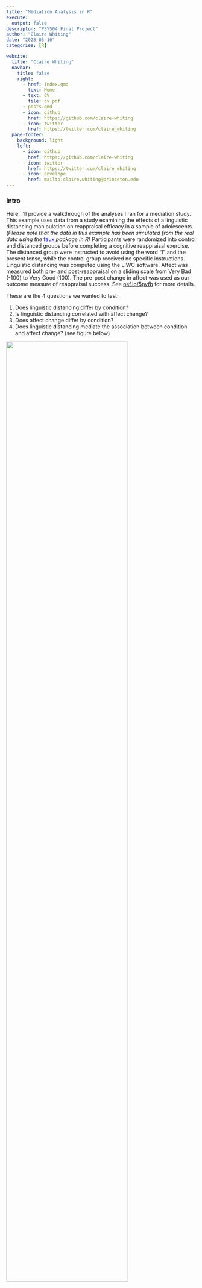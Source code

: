 ```yaml
---
title: "Mediation Analysis in R"
execute:
  output: false
descripton: "PSY504 Final Project"
author: "Claire Whiting"
date: "2023-05-16"
categories: [R]

website:
  title: "Claire Whiting"
  navbar:
    title: false
    right:
      - href: index.qmd
        text: Home
      - text: CV
        file: cv.pdf
      - posts.qmd
      - icon: github
        href: https://github.com/claire-whiting
      - icon: twitter
        href: https://twitter.com/claire_whiting
  page-footer: 
    background: light
    left: 
      - icon: github
        href: https://github.com/claire-whiting
      - icon: twitter
        href: https://twitter.com/claire_whiting
      - icon: envelope
        href: mailto:claire.whiting@princeton.edu
---
```


### Intro

Here, I'll provide a walkthrough of the analyses I ran for a mediation study. This example uses data from a study examining the effects of a linguistic distancing manipulation on reappraisal efficacy in a sample of adolescents. (*Please note that the data in this example has been simulated from the real data using the* [faux]{style="color:blue;"} *package in R)* Participants were randomized into control and distanced groups before completing a cognitive reappraisal exercise. The distanced group were instructed to avoid using the word "I" and the present tense, while the control group received no specific instructions. Linguistic distancing was computed using the LIWC software. Affect was measured both pre- and post-reappraisal on a sliding scale from Very Bad (-100) to Very Good (100). The pre-post change in affect was used as our outcome measure of reappraisal success. See [osf.io/5pvfh](https://osf.io/5pvfh) for more details.

These are the 4 questions we wanted to test:

1.  Does linguistic distancing differ by condition?
2.  Is linguistic distancing correlated with affect change?
3.  Does affect change differ by condition?
4.  Does linguistic distancing mediate the association between condition and affect change? (see figure below)

![](mediation.png){fig-align="center" width="80%"}

### Environment set-up

First, lets load in all the packages we need. If you don't have a package installed, you can run [install_packages('packagename')]{style="color:blue;"}

```r
library(tidyverse)
library(dplyr)
library(lsr)
library(mediation)
library(datawizard)
library(report)
library(knitr) # For nice tables
library(kableExtra) # For nice tables
library(ggplot2) # For nice plots
```

```r
#| code-fold: true
options(scipen=999, digits=3)
```

Next, load in your data.

```r
data <- read_csv("data.csv")
```

My data contains the following variables:

**ID**: Participant ID

**Condition**: 0 for control group, 1 for distanced group

**psychdist**: Score for linguistic distance

**affect_change**: Change in affect from pre- to post-reappraisal

**WC**: Total word count for reappraisal response

Here are the first 6 participants in the dataset:

```r
#| code-fold: true
#| output: true
head(data) %>%
  kable()
```

### Question 1. Does linguistic distancing differ by condition?

We can use a t-test to find out whether the linguistic distancing manipulation worked as expected i.e., whether the distanced group had higher distancing scores compared to the control group. The effect size can be measured using the Cohen's d statistic.

```r
# Does linguistic distancing differ by condition?
t.test(psychdist ~ Condition, data=data)
cohensD(psychdist ~ Condition, data=data)
```

```r
#| code-fold: true
#| output: true
t.test(psychdist ~ Condition, data=data) %>%
  report_table() %>%
  summary()
```

There is a significant difference between the two groups, *p* \< .001, d = .42.

We can visualize this difference using a bar plot. Here, I first calcualate the 95% confidence intervals, so we can show these on the plot. Then I use [ggplot]{style="color:blue;"} to create the plot - take a look at the comments to see what each line of code is doing.

```r
#| output: true
lingdist_msd <- data %>%
  dplyr::select(ID, Condition, psychdist) %>%
  na.omit() %>% # Remove any missing values
  group_by(Condition) %>%
  summarize(mean = mean(psychdist), # Mean
            sd = sd(psychdist), # Standard deviation
            se = sd / sqrt(n()), # Standard error
            CI_lower = mean - (1.96 * se), # Lower CI bound
            CI_upper = mean + (1.96 * se)) %>% # Upper CI bound
  mutate(Condition = as.factor(Condition))


ggplot(lingdist_msd, aes(x=Condition, y=mean)) + # Input variables
  geom_bar(position=position_dodge(), stat="identity", # Add bars
           fill="#4b5e9c") +
  geom_errorbar(aes(ymin=CI_lower, ymax=CI_upper), width=.2) + # Add CI bars
  scale_x_discrete(labels=c('Control', 
                            'Distanced')) + # Rename x axis labels
  coord_cartesian(ylim=c(-0.2, 0.2)) + # Set y axis limits
  ylab("Mean Linguistic Distance") + xlab("") + # Set axes labels
  theme_light(base_size=20) # Set plot theme and font size
```

### Question 2. Is linguistic distancing correlated with affect change?

We can use a Pearson's correlation test to answer this question. Note, this analysis is across all participants.

```r
cor.test(data$psychdist, data$affect_change)
```

```r
#| code-fold: true
#| output: true
cor.test(data$psychdist, data$affect_change) %>%
  report_table()
```

These results show that there is a significant positive correlation between linguistic distancing and affect change, *p* \< .001.

We can plot the correlation with a scatterplot, again using [ggplot]{style="color:blue;"}.

```r
#| output: true
ggplot(data, aes(x=psychdist, y=affect_change)) + # Input variables
  geom_point(alpha=0.5) + # Add points/dots
  geom_smooth(method="lm") + # Add regression line
  xlab("Linguistic Distance") + ylab("Affect Change") + # Axes labels
  theme_light(base_size=20) # Theme and font size

```

### Question 3. Does affect change differ by condition?

We expected that the groups would differ on affect change - we hypothesized that the distanced group would show a greater affect change than the control group. To test this, we can use a t-test:

```r
# Does affect change differ by condition?

t.test(affect_change ~ Condition, data=data)

```

```r
#| code-fold: true
#| output: true
t.test(affect_change ~ Condition, data=data) %>%
  report_table() %>%
  summary()
```

There is actually no statistically significant difference between the two groups, *p* = .479. We can again visualize the two groups using a bar plot:

```r
#| output: true
#| code-fold: true
affect_change_msd <- data %>%
  dplyr::select(ID, Condition, affect_change) %>%
  rename(Change = affect_change) %>%
  group_by(Condition) %>%
  summarize(mean = mean(Change),
            sd = sd(Change),
            se = sd / sqrt(n()),
            CI_lower = mean - (1.96 * se),
            CI_upper = mean + (1.96 * se)) %>%
  mutate(Condition = as.factor(Condition))

ggplot(affect_change_msd, aes(x=Condition, y=mean)) + 
  geom_bar(position=position_dodge(), stat="identity",
           fill="#4b5e9c") +
  geom_errorbar(aes(ymin=CI_lower, ymax=CI_upper), width=.2) +
  scale_x_discrete(labels=c('Control', 
                            'Distanced')) +
  coord_cartesian(ylim=c(0,70)) +
  ylab("Mean Affect Change") + xlab("") +
  theme_light(base_size=20)

```

### Question 4. Does linguistic distancing mediate the association between condition and affect change?

Now for the mediation analysis! First, lets standardize our continuous variables (linguistic distance and affect change) using the [datawizard]{style="color:blue;"} package. This will not change the significance of our results, but will provide standardized path estimates which can be more interpretable than non-standardized estimates.

```r
# Create standardized variables
data <- data %>% 
  mutate(affect_change_z = datawizard::standardize(affect_change),
         psychdist_z = datawizard::standardize(psychdist))

```

```r
#| code-fold: true
#| output: true 
head(data) %>%
  kable()
```

We now have two extra columns (affect_change_z and psychdist_z) which contain the standardized values of psychdist and affect_change, respectively.

For the mediation, we will use the [mediation]{style="color:blue;"} package. We need to define **3** linear regression models:

1.  **Total Effect: DV \~ IV**

This will give us the the estimate for **path c** i.e., the **total effect**.

```r
#| output: true
fit.totaleffect = lm(affect_change_z ~ Condition, data)
summary(fit.totaleffect)$coefficients
```

2.  **Effect of IV on Mediator: M \~ IV**

This will give us the estimate for **path a**.

```r
#| output: true
options(digits=3)
fit.mediator =  lm(psychdist_z ~ Condition, data)
summary(fit.mediator)$coefficients
```

3.  **Effect of Mediator on DV, while controlling for IV: DV \~ IV + Mediator**

This will give us the estimate for the **direct effect** of the IV on the DV, as well as **path b** of the mediation model.

```r
#| output: true
fit.dv = lm(affect_change_z ~ Condition + psychdist_z, data)
summary(fit.dv)$coefficients
```

Now, we can run the mediation analysis using the [mediation]{style="color:blue;"} function. We need to specify the model for the mediator (regression 2), the model for outcome (regression 3), the treatment variables (Condition) and the mediator (psychdist_z). Then we specify how many bootstrap samples we want and the type of confidence interval we want. Here I have used 10,000 samples with bias-corrected and accelerated (BCa) confidence intervals. Make sure you set a seed before running so that you can get reproducible results each time!

```r
set.seed(123)
results = mediation::mediate(fit.mediator, fit.dv, treat='Condition', mediator='psychdist_z',
                             sims = 10000, boot=T, boot.ci.type = "bca")
```

This gives us the following output:

```r
#| output: true
summary(results)
```

**ACME** stands for *average causal mediation effects*. This is the indirect, or mediation, effect of the IV on the DV. From this, we can see whether we have a significant mediation effect or not. Here, *p* \< .001, so we can conclude that linguistic distance does mediate the effect of Condition on affect change. Note that the mediation effect estimate = **path a** \* **path b,** the values of which we found previously (0.06 = 0.40 \* 0.15).

**ADE** stands for *average direct effects*. This estimate is the effect of the IV on the DV, once we have controlled for the mediator. You can see that this estimate is equal to that found in **regression 3**.

**Total Effect** equals the sum of the direct and indirect effects of the IV on the DV. This is what we found in **regression 1.**

**Prop. Mediated** gives the size of the average causal mediation effects relative to the total effect. In this case, we get a value greater than 1. This indicates that the size of the mediation effect is larger than the total.

### Interpretation

We can conclude that linguistic distance does act as a mediator of the association between condition (control or distanced) and pre- to post-reappraisal affect change. The distancing manipulation increases linguistic distance, and this is associated with greater affect change. Here is our final mediation model:

![](mediation_paths.png){fig-align="center" width="80%"}

The results of this particular analysis are a little confusing: how can we have a significant mediation effect without a total effect? One reason for this may be an unmeasured variable acting as a mediator in the opposite direction. For example, maybe the distanced group are writing more during their reappraisal and experiencing the scenario more vividly, making it harder to reduce their negative affect. Using our WC (word count) variable, we can test whether word count differs by condition using a t-test:

```r
#| code-fold: true
#| output: true
t.test(WC ~ Condition, data=data) %>% 
  report_table() %>%
  summary()
```

These results indicate that word count is indeed higher for the distanced group than the control group, *p* \< .001. But does word count interact with condition to predict affect change? We can run a regression model including the WC\*Condition interaction term to test this:

```r
#| code-fold: true
#| output: true
summary(lm(affect_change ~ WC*Condition, data=data))$coefficients

```

No! There is no significant interaction effect between word count and condition. (And, we can see that actually the greater the word count, the greater the affect change. So it would definitely not be acting as an opposing mediator in this situation).

We have answered the 4 research questions outlined in the Intro, but the interpretation of the mediation results remains uncertain and opens up even more questions. In reality, it is unlikely that there will be a straightforward mediation of an effect, where one mediator fully mediates the association between your IV and DV. It is important to think about other potential mediators, as well as confounders in your study, when carrying out this kind of analysis. Study design is key - ideally, randomized controlled trials should be carried out before running a mediation model.
